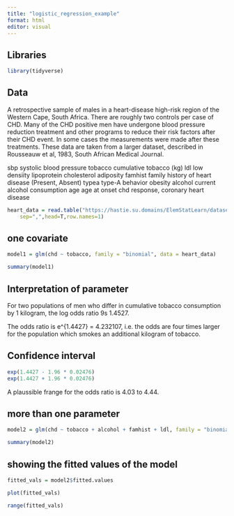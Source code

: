 ```yaml
---
title: "logistic_regression_example"
format: html
editor: visual
---
```


## Libraries

```r
library(tidyverse)
```

## Data

A retrospective sample of males in a heart-disease high-risk region of the Western Cape, South Africa.
There are roughly two controls per case of CHD.
Many of the CHD positive men have undergone blood pressure reduction treatment and other programs to reduce their risk factors after their CHD event.
In some cases the measurements were made after these treatments.
These data are taken from a larger dataset, described in Rousseauw et al, 1983, South African Medical Journal.

sbp systolic blood pressure tobacco cumulative tobacco (kg) ldl low densiity lipoprotein cholesterol adiposity famhist family history of heart disease (Present, Absent) typea type-A behavior obesity alcohol current alcohol consumption age age at onset chd response, coronary heart disease

```r
heart_data = read.table("https://hastie.su.domains/ElemStatLearn/datasets/SAheart.data",
	sep=",",head=T,row.names=1)
```

## one covariate

```r
model1 = glm(chd ~ tobacco, family = "binomial", data = heart_data)

summary(model1)
```

## Interpretation of parameter

For two populations of men who differ in cumulative tobacco consumption by 1 kilogram, the log odds ratio 9s 1.4527.

The odds ratio is e\^{1.4427} = 4.232107, i.e. the odds are four times larger for the population which smokes an additional kilogram of tobacco.

## Confidence interval

```r
exp(1.4427 - 1.96 * 0.02476)
exp(1.4427 + 1.96 * 0.02476)
```

A plaussible frange for the odds ratio is 4.03 to 4.44.

## more than one parameter

```r
model2 = glm(chd ~ tobacco + alcohol + famhist + ldl, family = "binomial", data = heart_data)

summary(model2)
```

## showing the fitted values of the model

```r
fitted_vals = model2$fitted.values

plot(fitted_vals)

range(fitted_vals)
```
